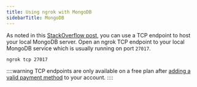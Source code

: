 ```yaml
---
title: Using ngrok with MongoDB
sidebarTitle: MongoDB
---
```


As noted in this [StackOverflow post](https://stackoverflow.com/a/59716766/17282727), you can use a TCP endpoint to host your local MongoDB server. Open an ngrok TCP endpoint to your local MongoDB service which is usually running on port `27017`.

```bash
ngrok tcp 27017
```

::::warning
TCP endpoints are only available on a free plan after [adding a valid payment method](https://dashboard.ngrok.com/settings#id-verification) to your account.
::::
